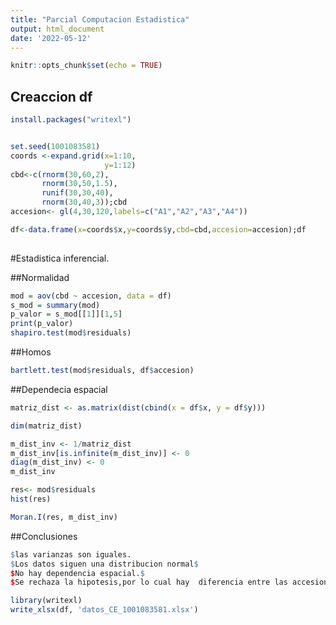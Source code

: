 ```yaml
---
title: "Parcial Computacion Estadistica"
output: html_document
date: '2022-05-12'
---
```


```r
knitr::opts_chunk$set(echo = TRUE)
```

## Creaccion df
```r

install.packages("writexl")


set.seed(1001083581)
coords <-expand.grid(x=1:10,
                     y=1:12)
cbd<-c(rnorm(30,60,2),
       rnorm(30,50,1.5),
       runif(30,30,40),
       rnorm(30,40,3));cbd
accesion<- gl(4,30,120,labels=c("A1","A2","A3","A4"))

df<-data.frame(x=coords$x,y=coords$y,cbd=cbd,accesion=accesion);df
       
```
#Estadistica inferencial.

##Normalidad

```r
mod = aov(cbd ~ accesion, data = df)
s_mod = summary(mod)
p_valor = s_mod[[1]][1,5]
print(p_valor)
shapiro.test(mod$residuals)
```

##Homos

```r

bartlett.test(mod$residuals, df$accesion)

```
##Dependecia espacial

```r

matriz_dist <- as.matrix(dist(cbind(x = df$x, y = df$y)))

dim(matriz_dist)

m_dist_inv <- 1/matriz_dist
m_dist_inv[is.infinite(m_dist_inv)] <- 0
diag(m_dist_inv) <- 0
m_dist_inv

res<- mod$residuals
hist(res)

Moran.I(res, m_dist_inv)
```

##Conclusiones

```r
$las varianzas son iguales.
$Los datos siguen una distribucion normal$
$No hay dependencia espacial.$
$Se rechaza la hipotesis,por lo cual hay  diferencia entre las accesiones.
```



```r

library(writexl)
write_xlsx(df, 'datos_CE_1001083581.xlsx')

```


